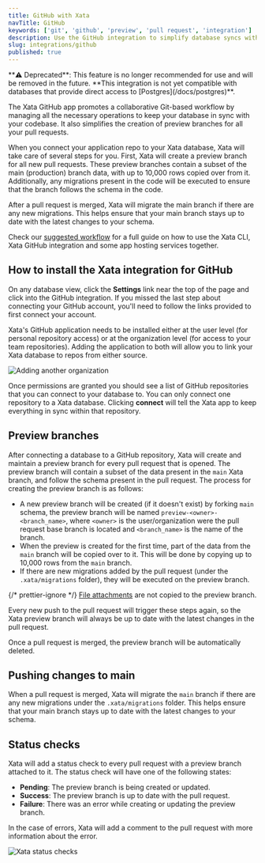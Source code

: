 ```yaml
---
title: GitHub with Xata
navTitle: GitHub
keywords: ['git', 'github', 'preview', 'pull request', 'integration']
description: Use the GitHub integration to simplify database syncs with codebase, migration, and status checks
slug: integrations/github
published: true
---
```


<Alert status="warning">
  **⚠️ Deprecated**: This feature is no longer recommended for use and will be removed in the future.
</Alert>

<Alert status="warning">
  **This integration is not yet compatible with databases that provide direct access to [Postgres](/docs/postgres)**.
</Alert>

The Xata GitHub app promotes a collaborative Git-based workflow by managing all the necessary operations to keep your database in sync with your codebase. It also simplifies the creation of preview branches for all your pull requests.

When you connect your application repo to your Xata database, Xata will take care of several steps for you. First, Xata will create a preview branch for all new pull requests. These preview branches contain a subset of the main (production) branch data, with up to 10,000 rows copied over from it. Additionally, any migrations present in the code will be executed to ensure that the branch follows the schema in the code.

After a pull request is merged, Xata will migrate the main branch if there are any new migrations. This helps ensure that your main branch stays up to date with the latest changes to your schema.

Check our [suggested workflow](/docs/getting-started/workflow) for a full guide on how to use the Xata CLI, Xata GitHub integration and some app hosting services together.

## How to install the Xata integration for GitHub

On any database view, click the **Settings** link near the top of the page and click into the GitHub integration. If you missed the last step about connecting your GitHub account, you'll need to follow the links provided to first connect your account.

Xata's GitHub application needs to be installed either at the user level (for personal repository access) or at the organization level (for access to your team repositories). Adding the application to both will allow you to link your Xata database to repos from either source.

![Adding another organization](images/add-github-organization.png)

Once permissions are granted you should see a list of GitHub repositories that you can connect to your database to. You can only connect one repository to a Xata database. Clicking **connect** will tell the Xata app to keep everything in sync within that repository.

## Preview branches

After connecting a database to a GitHub repository, Xata will create and maintain a preview branch for every pull request that is opened. The preview branch will contain a subset of the data present in the `main` Xata branch, and follow the schema present in the pull request. The process for creating the preview branch is as follows:

- A new preview branch will be created (if it doesn't exist) by forking `main` schema, the preview branch will be named `preview-<owner>-<branch_name>`, where `<owner>` is the user/organization were the pull request base branch is located and `<branch_name>` is the name of the branch.
- When the preview is created for the first time, part of the data from the `main` branch will be copied over to it. This will be done by copying up to 10,000 rows from the `main` branch.
- If there are new migrations added by the pull request (under the `.xata/migrations` folder), they will be executed on the preview branch.

{/* prettier-ignore */}
<Alert>
    [File attachments](/docs/sdk/file-attachments) are not copied to the preview branch.
</Alert>

Every new push to the pull request will trigger these steps again, so the Xata preview branch will always be up to date with the latest changes in the pull request.

Once a pull request is merged, the preview branch will be automatically deleted.

## Pushing changes to main

When a pull request is merged, Xata will migrate the `main` branch if there are any new migrations under the `.xata/migrations` folder. This helps ensure that your main branch stays up to date with the latest changes to your schema.

## Status checks

Xata will add a status check to every pull request with a preview branch attached to it. The status check will have one of the following states:

- **Pending**: The preview branch is being created or updated.
- **Success**: The preview branch is up to date with the pull request.
- **Failure**: There was an error while creating or updating the preview branch.

In the case of errors, Xata will add a comment to the pull request with more information about the error.

![Xata status checks](images/github-checks.png)
